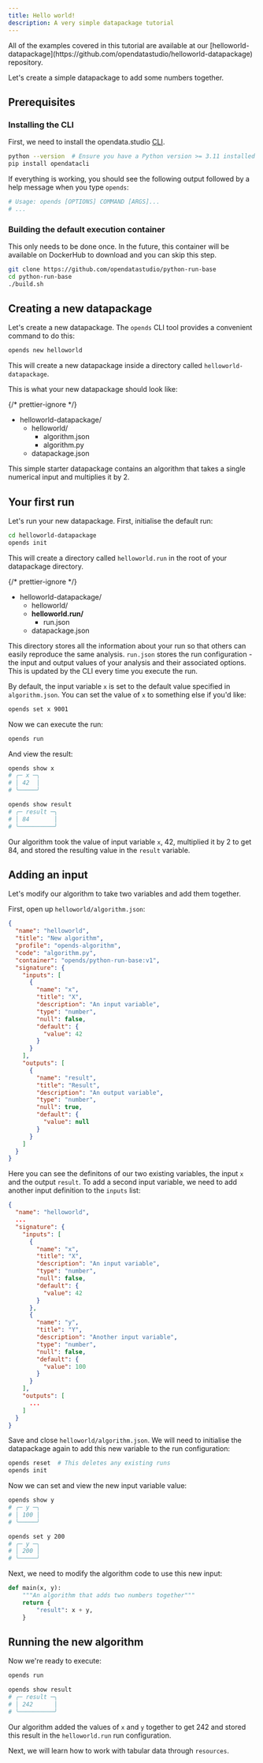 ```yaml
---
title: Hello world!
description: A very simple datapackage tutorial
---
```



<Aside type="tip">
  All of the examples covered in this tutorial are available at our
  [helloworld-datapackage](https://github.com/opendatastudio/helloworld-datapackage)
  repository.
</Aside>

Let's create a simple datapackage to add some numbers together.

## Prerequisites

### Installing the CLI

First, we need to install the opendata.studio [CLI]().

```bash
python --version  # Ensure you have a Python version >= 3.11 installed
pip install opendatacli
```

If everything is working, you should see the following output followed by a help message when you type `opends`:

```bash
# Usage: opends [OPTIONS] COMMAND [ARGS]...
# ...
```

### Building the default execution container

This only needs to be done once. In the future, this container will be available on DockerHub to download and you can skip this step.

```bash
git clone https://github.com/opendatastudio/python-run-base
cd python-run-base
./build.sh
```

## Creating a new datapackage

Let's create a new datapackage. The `opends` CLI tool provides a convenient command to do this:

```bash
opends new helloworld
```

This will create a new datapackage inside a directory called `helloworld-datapackage`.

This is what your new datapackage should look like:

{/* prettier-ignore */}
<FileTree>
- helloworld-datapackage/
  - helloworld/
    - algorithm.json
    - algorithm.py
  - datapackage.json
</FileTree>

This simple starter datapackage contains an algorithm that takes a single numerical input and multiplies it by 2.

## Your first run

Let's run your new datapackage. First, initialise the default run:

```bash
cd helloworld-datapackage
opends init
```

This will create a directory called `helloworld.run` in the root of your datapackage directory.

{/* prettier-ignore */}
<FileTree>
- helloworld-datapackage/
  - helloworld/
  - **helloworld.run/**
    - run.json
  - datapackage.json
</FileTree>

This directory stores all the information about your run so that others can easily reproduce the same analysis. `run.json` stores the run configuration - the input and output values of your analysis and their associated options. This is updated by the CLI every time you execute the run.

By default, the input variable `x` is set to the default value specified in `algorithm.json`. You can set the value of `x` to something else if you'd like:

```bash
opends set x 9001
```

Now we can execute the run:

```bash
opends run
```

And view the result:

```bash
opends show x
# ╭─ x ─╮
# │ 42  │
# ╰─────╯

opends show result
# ╭─ result ─╮
# │ 84       │
# ╰──────────╯
```

Our algorithm took the value of input variable `x`, 42, multiplied it by 2 to get 84, and stored the resulting value in the `result` variable.

## Adding an input

Let's modify our algorithm to take two variables and add them together.

First, open up `helloworld/algorithm.json`:

```json title="helloworld/algorithm.json" ""name": "x"" ""name": "result""
{
  "name": "helloworld",
  "title": "New algorithm",
  "profile": "opends-algorithm",
  "code": "algorithm.py",
  "container": "opends/python-run-base:v1",
  "signature": {
    "inputs": [
      {
        "name": "x",
        "title": "X",
        "description": "An input variable",
        "type": "number",
        "null": false,
        "default": {
          "value": 42
        }
      }
    ],
    "outputs": [
      {
        "name": "result",
        "title": "Result",
        "description": "An output variable",
        "type": "number",
        "null": true,
        "default": {
          "value": null
        }
      }
    ]
  }
}
```

Here you can see the definitons of our two existing variables, the input `x` and the output `result`. To add a second input variable, we need to add another input definition to the `inputs` list:

```json title="helloworld/algorithm.json" ins={16-25}
{
  "name": "helloworld",
  ...
  "signature": {
    "inputs": [
      {
        "name": "x",
        "title": "X",
        "description": "An input variable",
        "type": "number",
        "null": false,
        "default": {
          "value": 42
        }
      },
      {
        "name": "y",
        "title": "Y",
        "description": "Another input variable",
        "type": "number",
        "null": false,
        "default": {
          "value": 100
        }
      }
    ],
    "outputs": [
      ...
    ]
  }
}
```

Save and close `helloworld/algorithm.json`. We will need to initialise the datapackage again to add this new variable to the run configuration:

```bash
opends reset  # This deletes any existing runs
opends init
```

Now we can set and view the new input variable value:

```bash
opends show y
# ╭─ y ─╮
# │ 100 │
# ╰─────╯

opends set y 200
# ╭─ y ─╮
# │ 200 │
# ╰─────╯
```

Next, we need to modify the algorithm code to use this new input:

```python title="helloworld/algorithm.py" ins=", y" ins="x + y"
def main(x, y):
    """An algorithm that adds two numbers together"""
    return {
        "result": x + y,
    }
```

## Running the new algorithm

Now we're ready to execute:

```bash
opends run

opends show result
# ╭─ result ─╮
# │ 242      │
# ╰──────────╯
```

Our algorithm added the values of `x` and `y` together to get 242 and stored this result in the `helloworld.run` run configuration.

Next, we will learn how to work with tabular data through `resources`.
